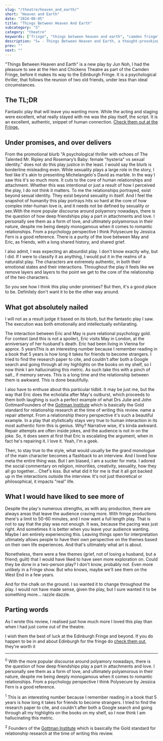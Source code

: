 ```yaml
---
slug: "/theatre/heaven_and_earth/"
short: "Heaven and Earth"
date: "2024-08-05"
title: "Things Between Heaven And Earth"
subcategory: "5"
category: "theatre"
keywords: ["fringe", "things between heaven and earth", "camden fringe", "edinburgh fringe", "kobold blue productions", "Hen & Chickens Theatre", "hen and chickens theatre", "jun noh", "Underbelly", "psychological thriller"]
description: "5★ - Things Between Heaven and Earth, a thought-provoking psychological thriller at the Camden Fringe that brilliantly explores complex human relationships and attachment with authenticity and depth."
prev: ""
next: ""
---
```



"Things Between Heaven and Earth" is a new play by Jun Noh, I had the pleasure to see at the Hen and Chickens Theatre as part of the Camden Fringe, before it makes its way to the Edinburgh Fringe. It is a psychological thriller, that follows the reunion of two old friends, under less than ideal circumstances.

## The TL;DR
Fantastic play that will leave you wanting more. While the acting and staging were excellent, what really stayed with me was the play itself, the script. It is an excellent, authentic, snippet of human connection. <a href="https://underbellyedinburgh.co.uk/event/things-between-heaven-and-earth" target="_blank">Check them out at the Fringe.</a>

## Under promises, and over delivers

From the promotional blurb "A psychological thriller with echoes of The Talented Mr. Ripley and Rosemary’s Baby: female "hysteria" vs sexual identity." does not do this play justice in the least. I would say the blurb is borderline misleading even. While sexuality plays a large role in the story, I feel like it's akin to presenting Michelangelo's David as marble. In the way I saw this it's so much more. It cuts to the core of human relationships and attachment. Whether this was intentional or just a result of how I perceived the play, I do not think it matters. To me the relationships portrayed, exist beyond sexual identity. They exist beyond sexuality in itself. And I feel the snapshot of humanity this play portrays hits so hard at the core of how complex inter-human love is, and it needs not be defined by sexuality or sex.<Footnote presentation="0">With the more popular discourse around polyamory nowadays, there is the question of how deep friendships play a part in attachments and love. I personally see them as a form of love, and ultimately polyamorous in their nature, despite me being deeply monogamous when it comes to romantic relationships. From a psychology perspective I think Polysecure by Jessica Fern is a good reference.</Footnote> There is a purity of the love between May and Eric, as friends, with a long shared history, and shared grief.

I also admit, I was expecting an absurdist play. I don't know exactly why, but I did. If I were to classify it as anything, I would put it in the realms of a naturalist play. The characters are extremely authentic, in both their emotional states and their interactions. Throughout the play it feels like we remove layers and layers to the point we get to the core of the relationship of the two characters.

So you see how I think this play under promises? But then, it's a good place to be. Definitely don't want it to be the other way around.

## What got absolutely nailed

I will not as a result judge it based on its blurb, but the fantastic play I saw. The execution was both emotionally and intellectually exhilarating.

The interaction between Eric and May is pure relational psychology gold. For context (and this is not a spoiler), Eric visits May in London, at the anniversary of her husband's death. Eric had been living in Vienna for approx. 5 years<Footnote presentation="1">This is an interesting number because I remember reading in a book that 5 years is how long it takes for friends to become strangers. I tried to find the research paper to cite, and couldn't after both a Google search and going through all my highlights on the books on my shelf, so I now think I am hallucinating this metric. As such take this with a pinch of salt.</Footnote>, if memory serves. This is a long time and the relationship between them is awkward. This is done beautifully.

I also have to enthuse about this particular tidbit. It may be just me, but the way that Eric does the echolalia after May's outburst, which proceeds to them both laughing is such a perfect example of what Drs Julie and John Gottman<Footnote presentation="2">Founders of the <a href="https://www.gottman.com" target="_blank">Gottman Institute</a> which is basically the Gold standard for relationship research at the time of writing this review.</Footnote> name a repair attempt. From a relationship theory perspective it's such a beautiful example. In a play that stylistically stays very true to human interaction in its most authentic form this is genius. Why? Narrative wise, it's kinda awkward. Repair attempts are often inside jokes, and the audience is not in on the joke. So, it does seem at first that Eric is escalating the argument, when in fact he's repairing it. I love it. Yeah, I'm a geek.

Then, to stay true to the style, what would usually be the grand monologue of the main character becomes a flashback to an interview. And I loved how meta the entire thing was. But I am biased, I am a sucker for meta. I adored the social commentary on religion, minorities, creativity, sexuality, how they all go together... Chef's kiss. But what did it for me is that it all got backed up in the interactions outside the interview. It's not just theoretical or philosophical, it impacts "real" life.

## What I would have liked to see more of

Despite the play's numerous strengths, as with any production, there are always areas that leave the audience craving more. With fringe productions there's a limit to 50-60 minutes, and I now want a full length play. That is not to say that the play was not enough. It was, because the pacing was just right. And sometimes it is better when you leave your audience wanting. Maybe I am entirely experiencing this. Leaving things open for interpretation ultimately allows people to have their own perspective on the themes based on their own life experiences. And that's ultimately what art is about.

Nonetheless, there were a few themes (grief, not of losing a husband, but a friend; guilt) that I would have liked to have seen more exploration on. Could they be done in a two-person play? I don't know, probably not. Even more unlikely in a Fringe show. But who knows, maybe we'll see them on the West End in a few years.

And for the chalk on the ground. I so wanted it to change throughout the play. I would not have made sense, given the play, but I sure wanted it to be something more... razzle dazzle.

## Parting words

As I wrote this review, I realised just how much more I loved this play than when I had just come out of the theatre.

I wish them the best of luck at the Edinburgh Fringe and beyond. If you do happen to be in and about Edinburgh for the fringe do <a href="https://underbellyedinburgh.co.uk/event/things-between-heaven-and-earth" target="_blank">check them out</a>, they're worth it

---

<sup>0</sup> With the more popular discourse around polyamory nowadays, there is
the question of how deep friendships play a part in attachments and love. I personally
see them as a form of love, and ultimately polyamorous in their nature, despite me
being deeply monogamous when it comes to romantic relationships. From a psychology
perspective I think Polysecure by Jessica Fern is a good reference.

<sup>1</sup> This is an interesting number because I remember reading in a book that
5 years is how long it takes for friends to become strangers. I tried to find the
research paper to cite, and couldn't after both a Google search and going through
all my highlights on the books on my shelf, so I now think I am hallucinating this
metric.

<sup>2</sup> Founders of the <a href="https://www.gottman.com" target="_blank">Gottman Institute</a> which is basically the Gold standard for relationship research at the time of
writing this review.